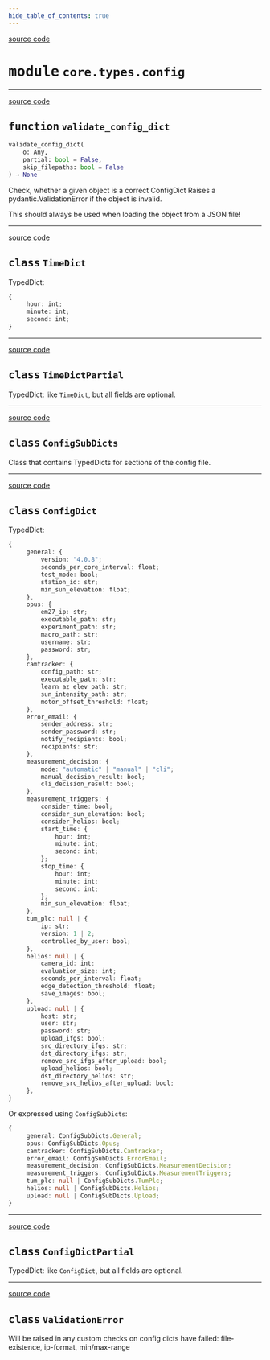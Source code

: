 ```yaml
---
hide_table_of_contents: true
---
```


<!-- markdownlint-disable -->

<a href="https://github.com/tum-esm/pyra/tree/main/packages/core/types/config.py#L0" className="SourceCodeLinkBadge">source code</a>

# <kbd>module</kbd> `core.types.config`





---

<a href="https://github.com/tum-esm/pyra/tree/main/packages/core/types/config.py#L461" className="SourceCodeLinkBadge">source code</a>

## <kbd>function</kbd> `validate_config_dict`

```python
validate_config_dict(
    o: Any,
    partial: bool = False,
    skip_filepaths: bool = False
) → None
```

Check, whether a given object is a correct ConfigDict Raises a pydantic.ValidationError if the object is invalid. 

This should always be used when loading the object from a JSON file! 


---

<a href="https://github.com/tum-esm/pyra/tree/main/packages/core/types/config.py#L6" className="SourceCodeLinkBadge">source code</a>

## <kbd>class</kbd> `TimeDict`
TypedDict: 

```ts
{
     hour: int;
     minute: int;
     second: int;
}
``` 





---

<a href="https://github.com/tum-esm/pyra/tree/main/packages/core/types/config.py#L23" className="SourceCodeLinkBadge">source code</a>

## <kbd>class</kbd> `TimeDictPartial`
TypedDict: like `TimeDict`, but all fields are optional. 





---

<a href="https://github.com/tum-esm/pyra/tree/main/packages/core/types/config.py#L31" className="SourceCodeLinkBadge">source code</a>

## <kbd>class</kbd> `ConfigSubDicts`
Class that contains TypedDicts for sections of the config file. 





---

<a href="https://github.com/tum-esm/pyra/tree/main/packages/core/types/config.py#L328" className="SourceCodeLinkBadge">source code</a>

## <kbd>class</kbd> `ConfigDict`
TypedDict: 

```ts
{
     general: {
         version: "4.0.8";
         seconds_per_core_interval: float;
         test_mode: bool;
         station_id: str;
         min_sun_elevation: float;
     },
     opus: {
         em27_ip: str;
         executable_path: str;
         experiment_path: str;
         macro_path: str;
         username: str;
         password: str;
     },
     camtracker: {
         config_path: str;
         executable_path: str;
         learn_az_elev_path: str;
         sun_intensity_path: str;
         motor_offset_threshold: float;
     },
     error_email: {
         sender_address: str;
         sender_password: str;
         notify_recipients: bool;
         recipients: str;
     },
     measurement_decision: {
         mode: "automatic" | "manual" | "cli";
         manual_decision_result: bool;
         cli_decision_result: bool;
     },
     measurement_triggers: {
         consider_time: bool;
         consider_sun_elevation: bool;
         consider_helios: bool;
         start_time: {
             hour: int;
             minute: int;
             second: int;
         };
         stop_time: {
             hour: int;
             minute: int;
             second: int;
         };
         min_sun_elevation: float;
     },
     tum_plc: null | {
         ip: str;
         version: 1 | 2;
         controlled_by_user: bool;
     },
     helios: null | {
         camera_id: int;
         evaluation_size: int;
         seconds_per_interval: float;
         edge_detection_threshold: float;
         save_images: bool;
     },
     upload: null | {
         host: str;
         user: str;
         password: str;
         upload_ifgs: bool;
         src_directory_ifgs: str;
         dst_directory_ifgs: str;
         remove_src_ifgs_after_upload: bool;
         upload_helios: bool;
         dst_directory_helios: str;
         remove_src_helios_after_upload: bool;
     },
}
``` 

Or expressed using `ConfigSubDicts`: 

```ts
{
     general: ConfigSubDicts.General;
     opus: ConfigSubDicts.Opus;
     camtracker: ConfigSubDicts.Camtracker;
     error_email: ConfigSubDicts.ErrorEmail;
     measurement_decision: ConfigSubDicts.MeasurementDecision;
     measurement_triggers: ConfigSubDicts.MeasurementTriggers;
     tum_plc: null | ConfigSubDicts.TumPlc;
     helios: null | ConfigSubDicts.Helios;
     upload: null | ConfigSubDicts.Upload;
}
``` 





---

<a href="https://github.com/tum-esm/pyra/tree/main/packages/core/types/config.py#L437" className="SourceCodeLinkBadge">source code</a>

## <kbd>class</kbd> `ConfigDictPartial`
TypedDict: like `ConfigDict`, but all fields are optional. 





---

<a href="https://github.com/tum-esm/pyra/tree/main/packages/core/types/config.py#L451" className="SourceCodeLinkBadge">source code</a>

## <kbd>class</kbd> `ValidationError`
Will be raised in any custom checks on config dicts have failed: file-existence, ip-format, min/max-range 





